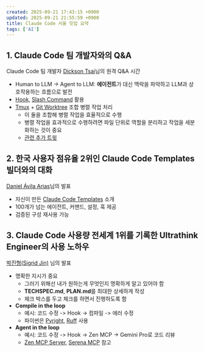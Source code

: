 ```yaml
---
created: 2025-09-21 17:43:15 +0900
updated: 2025-09-21 21:55:59 +0900
title: Claude Code 서울 밋업 요약
tags: ['AI']
---
```


## 1. Claude Code 팀 개발자와의 Q&A

Claude Code 팀 개발자 [Dickson Tsai](https://x.com/dickson_tsai)님의 원격 Q&A 시간
- Human to LLM → Agent to LLM: **에이전트**가 대신 맥락을 파악하고 LLM과 상호작용하는 흐름으로 발전
- [Hook](https://docs.claude.com/en/docs/claude-code/hooks), [Slash Command](https://docs.claude.com/en/docs/claude-code/slash-commands) 활용
- [Tmux](https://github.com/tmux/tmux) + [Git Worktree](https://git-scm.com/docs/git-worktree) 조합 병렬 작업 처리
	- 이 둘을 조합해 병렬 작업을 효율적으로 수행
	- 병렬 작업을 효과적으로 수행하려면 파일 단위로 역할을 분리하고 작업을 세분화하는 것이 중요
	- [관련 추가 트윗](https://x.com/dickson_tsai/status/1969302778716582297)

## 2. 한국 사용자 점유율 2위인 Claude Code Templates 빌더와의 대화

[Daniel Ávila Arias](https://x.com/dani_avila7)님의 발표
- 자신이 만든 [Claude Code Templates](https://www.aitmpl.com/agents) 소개
- 100개가 넘는 에이전트, 커맨드, 설정, 훅 제공
- 검증된 구성 재사용 가능

## 3. Claude Code 사용량 전세계 1위를 기록한 Ultrathink Engineer의 사용 노하우

 [박진형(Sigrid Jin)](https://www.linkedin.com/in/sigridjineth/) 님의 발표
- 명확한 지시가 중요
	- 그러기 위해선 내가 원하는게 무엇인지 명확하게 알고 있어야 함
	- **TECHSPEC.md**, **PLAN.md**를 최대한 상세하게 작성
	- 체크 박스를 두고 체크를 하면서 진행하도록 함
- **Compile in the loop**
	- 예시: 코드 수정 -> Hook -> 컴파일 -> 에러 수정
	- 파이썬은 [Pyright](https://github.com/microsoft/pyright), [Ruff](https://docs.astral.sh/ruff/) 사용
- **Agent in the loop**
	- 예시: 코드 수정 -> Hook -> Zen MCP -> Gemini Pro로 코드 리뷰
	- [Zen MCP Server](https://github.com/BeehiveInnovations/zen-mcp-server), [Serena MCP](https://github.com/oraios/serena) 참고

